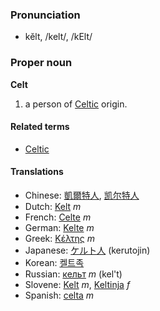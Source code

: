 ===Pronunciation===
*kĕlt, /kelt/, /kElt/

===Proper noun===
'''Celt'''

# a person of [[Celtic]] origin.<!-- improve to avoid likely circular def -->

====Related terms====
*[[Celtic]]

====Translations====
*Chinese: [[凱爾特人]], [[凯尔特人]]
*Dutch: [[Kelt]] ''m''
*French: [[Celte]] ''m''
*German: [[Kelte]] ''m''
*Greek: [[Κέλτης]] ''m''
*Japanese: [[ケルト人]] (kerutojin)
*Korean: [[켈트족]]
*Russian: [[кельт]] ''m'' (kel't)
*Slovene: [[Kelt]] ''m'', [[Keltinja]] ''f''
*Spanish: [[celta]] ''m''